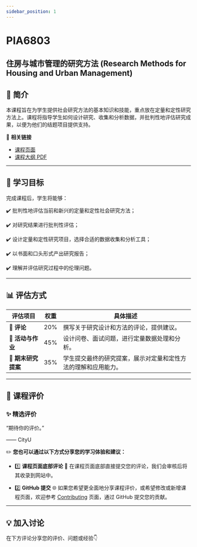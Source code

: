 ```yaml
---
sidebar_position: 1
---
```


# PIA6803
## 住房与城市管理的研究方法 (Research Methods for Housing and Urban Management)

## **📘 简介**
本课程旨在为学生提供社会研究方法的基本知识和技能，重点放在定量和定性研究方法上。课程将指导学生如何设计研究、收集和分析数据，并批判性地评估研究成果，以便为他们的结题项目提供支持。

🔗 **相关链接**
- [课程页面](https://www.cityu.edu.hk/catalogue/pg/202526/course/PIA6803.htm)
- [课程大纲 PDF](https://www.cityu.edu.hk/catalogue/pg/202526/course/PIA6803.pdf)

---

## **🎯 学习目标**

完成课程后，学生将能够：

✔️ 批判性地评估当前和新兴的定量和定性社会研究方法；

✔️ 对研究结果进行批判性评估；

✔️ 设计定量和定性研究项目，选择合适的数据收集和分析工具；

✔️ 以书面和口头形式产出研究报告；

✔️ 理解并评估研究过程中的伦理问题。

---

## **📊 评估方式**

| **评估项目**               | **权重** | **具体描述**                                                                                       |
|---------------------------|---------|---------------------------------------------------------------------------------------------------|
| **📄 评论**                 | 20%     | 撰写关于研究设计和方法的评论，提供建议。                                                           |
| **📝 活动与作业**           | 45%     | 设计问卷、面试问题，进行定量数据处理和分析。                                                       |
| **📄 期末研究提案**         | 35%     | 学生提交最终的研究提案，展示对定量和定性方法的理解和应用能力。                                      |

---

## **💬 课程评价**

### ✨ **精选评价**
<div className={commentStyles.commentBox}>
    <p className={commentStyles.commentText}>
        “期待你的评价。”
    </p>
    <p className={commentStyles.commentAuthor}>—— CityU</p>
</div>

✏️ **您也可以通过以下方式分享您的学习体验和建议：**

- 1️⃣ **课程页面底部评论**
💬 在课程页面底部直接提交您的评论，我们会审核后将其收录到网站中。

- 2️⃣ **GitHub 提交**
🌐 如果您希望更全面地分享课程评价，或希望修改或新增课程页面，欢迎参考 [Contributing](/contributing) 页面，通过 GitHub 提交您的贡献。

---

## **💡 加入讨论**

在下方评论分享您的评价、问题或经验👇
<Utterances />